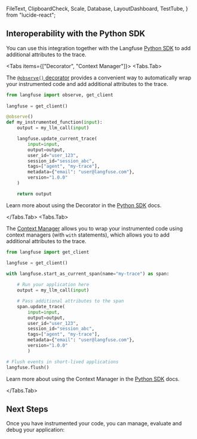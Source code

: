   FileText,
  ClipboardCheck,
  Scale,
  Database,
  LayoutDashboard,
  TestTube,
} from "lucide-react";

## Interoperability with the Python SDK

You can use this integration together with the Langfuse [Python SDK](/docs/sdk/python/sdk-v3) to add additional attributes to the trace.

<Tabs items={["Decorator", "Context Manager"]}>
<Tabs.Tab>

The [`@observe()` decorator](/docs/sdk/python/sdk-v3#observe-decorator) provides a convenient way to automatically wrap your instrumented code and add additional attributes to the trace.

```python
from langfuse import observe, get_client
 
langfuse = get_client()

@observe()
def my_instrumented_function(input):
    output = my_llm_call(input)

    langfuse.update_current_trace(
        input=input,
        output=output,
        user_id="user_123",
        session_id="session_abc",
        tags=["agent", "my-trace"],
        metadata={"email": "user@langfuse.com"},
        version="1.0.0"
    )

    return output
```

Learn more about using the Decorator in the [Python SDK](/docs/sdk/python/sdk-v3#observe-decorator) docs.

</Tabs.Tab>
<Tabs.Tab>

The [Context Manager](/docs/sdk/python/sdk-v3#context-managers) allows you to wrap your instrumented code using context managers (with `with` statements), which allows you to add additional attributes to the trace.

```python
from langfuse import get_client

langfuse = get_client()

with langfuse.start_as_current_span(name="my-trace") as span:
    
    # Run your application here
    output = my_llm_call(input)

    # Pass additional attributes to the span
    span.update_trace(
        input=input,
        output=output,
        user_id="user_123",
        session_id="session_abc",
        tags=["agent", "my-trace"],
        metadata={"email": "user@langfuse.com"},
        version="1.0.0"
        )

# Flush events in short-lived applications
langfuse.flush()
```

Learn more about using the Context Manager in the [Python SDK](/sdk-v3#context-managers) docs.

</Tabs.Tab>
</Tabs>

## Next Steps

Once you have instrumented your code, you can manage, evaluate and debug your application:


<NextSteps />
